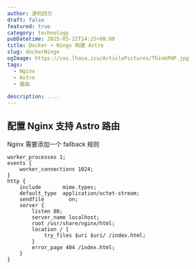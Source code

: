 ```yaml
---
author: 游钓四方
draft: false
featured: true
category: technology
pubDatetime: 2025-05-22T14:25+08:00
title: Docker + Ningx 构建 Astro 
slug: dockerNingx
ogImage: https://cos.lhasa.icu/ArticlePictures/ThinkPHP.jpg
tags:
  - Nginx
  - Astro
  - 路由
  
description: ....
---
```


## 配置 Nginx 支持 Astro 路由

Nginx 需要添加一个 fallback 规则
```nginx
worker_processes 1;
events {
    worker_connections 1024;
}
http {
    include       mime.types;
    default_type  application/octet-stream;
    sendfile        on;
    server {
        listen 80;
        server_name localhost;
        root /usr/share/nginx/html;
        location / {
            try_files $uri $uri/ /index.html;
        }
        error_page 404 /index.html;
    }
}
```